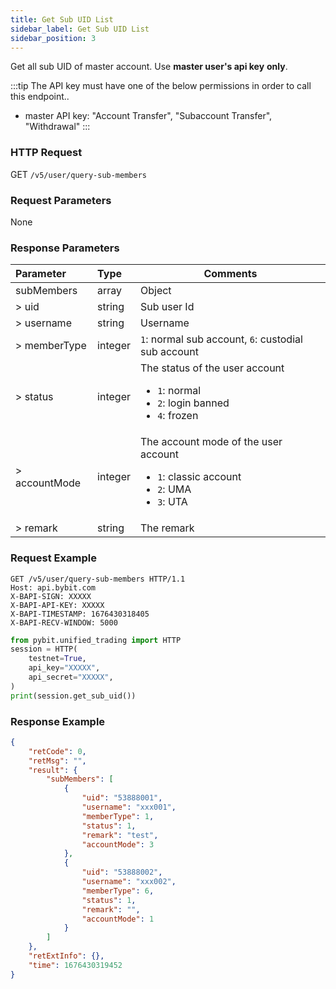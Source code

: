 ```yaml
---
title: Get Sub UID List
sidebar_label: Get Sub UID List
sidebar_position: 3
---
```

Get all sub UID of master account. Use **master user's api key** **only**.

:::tip
The API key must have one of the below permissions in order to call this endpoint..
* master API key: "Account Transfer", "Subaccount Transfer", "Withdrawal"
:::

### HTTP Request
GET `/v5/user/query-sub-members`

### Request Parameters
None

### Response Parameters
| Parameter | Type | Comments|
|:----- |:-----|----- |
|subMembers |array |Object |
|> uid |string |Sub user Id |
|> username |string |Username|
|> memberType |integer |`1`: normal sub account, `6`: custodial sub account |
|> status |integer |The status of the user account<ul><li>`1`: normal</li><li>`2`: login banned</li><li>`4`: frozen </li></ul>|
|> accountMode |integer |The account mode of the user account<ul><li>`1`: classic account</li><li>`2`: UMA</li><li>`3`: UTA </li></ul>|
|> remark |string |The remark |

### Request Example

<Tabs groupId="programming-languages">
<TabItem value="http" label="HTTP">

```http
GET /v5/user/query-sub-members HTTP/1.1
Host: api.bybit.com
X-BAPI-SIGN: XXXXX
X-BAPI-API-KEY: XXXXX
X-BAPI-TIMESTAMP: 1676430318405
X-BAPI-RECV-WINDOW: 5000
```

</TabItem>
<TabItem value="python" label="Python">

```python
from pybit.unified_trading import HTTP
session = HTTP(
    testnet=True,
    api_key="XXXXX",
    api_secret="XXXXX",
)
print(session.get_sub_uid())
```

</TabItem>
</Tabs>

### Response Example

```json
{
    "retCode": 0,
    "retMsg": "",
    "result": {
        "subMembers": [
            {
                "uid": "53888001",
                "username": "xxx001",
                "memberType": 1,
                "status": 1,
                "remark": "test",
                "accountMode": 3
            },
            {
                "uid": "53888002",
                "username": "xxx002",
                "memberType": 6,
                "status": 1,
                "remark": "",
                "accountMode": 1
            }
        ]
    },
    "retExtInfo": {},
    "time": 1676430319452
}
```
